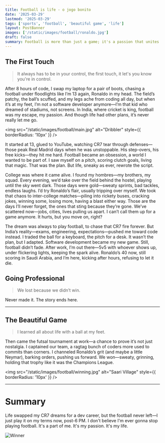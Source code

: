 ```yaml
---
title: Football is life - o jogo bonito
date: '2025-03-29'
lastmod: '2025-03-29'
tags: ['sports', 'football', 'beautiful game', 'life']
layout: PostBanner
images: ['/static/images/football/ronaldo.jpg']
draft: false
summary: Football is more than just a game; it's a passion that unites people, transcending boundaries and cultures. From the streets of Brazil to the stadiums of Europe, the beautiful game has captured the hearts of millions worldwide.
---
```


## The First Touch

> It always has to be in your control, the first touch, it let's you know you're in control.

After 8 hours of code, I swap my laptop for a pair of boots, chasing a football under floodlights like I’m 13 again, Ronaldo in my head.
The field’s patchy, the ball’s scuffed, and my legs ache from coding all day, but when it’s at my feet, I’m not a software developer anymore—I’m that kid who dreamed of stadiums, not screens. In India, where cricket is king, football was my escape, my passion. And though life had other plans, it’s never really let me go.

<img src="/static/images/football/main.jpg" alt="Dribbler" style={{ borderRadius: '10px' }} />

It started at 13, glued to YouTube, watching CR7 tear through defenses—those peak Real Madrid days when he was unstoppable. His step-overs, his free kicks—they hit me hard. Football became an obsession, a world I wanted to be part of. I saw myself on a pitch, scoring clutch goals, living that magic. That was the plan. But life, sneaky as ever, rewrote the script.

College was where it came alive. I found my hombres—my brothers, my squad. Every evening, we’d take over the field behind the hostel, playing until the sky went dark. Those days were gold—sweaty sprints, bad tackles, endless laughs. I’d try Ronaldo’s flair, usually tripping over myself. We took that chaos to inter-college matches—piling into rickety buses, cracking jokes, winning some, losing more, having a blast either way. Those are the days I’ll never forget, the ones that sting because they’re gone. We’ve scattered now—jobs, cities, lives pulling us apart. I can’t call them up for a game anymore. It hurts, but you move on, right?

The dream was always to play football, to chase that CR7 fire forever. But India’s reality—exams, engineering, expectations—pushed me toward code instead. I traded the ball for a keyboard, the pitch for a desk. It wasn’t the plan, but I adapted. Software development became my new game. Still, football didn’t fade. After work, I’m out there—5v5 with whoever shows up, under flickering lights, keeping the spark alive. Ronaldo’s 40 now, still scoring in Saudi Arabia, and I’m here, kicking after hours, refusing to let it die.

## Going Professional

> We lost because we didn’t win.

Never made it. The story ends here.

<hr />

## The Beautiful Game

> I learned all about life with a ball at my feet.

Then came the futsal tournament at work—a chance to prove it’s not just nostalgia. I captained our team, a ragtag bunch of coders more used to commits than corners. I channeled Ronaldo’s grit (and maybe a little Neymar), barking orders, pushing us forward. We won—sweaty, grinning, holding that trophy like it was the Champions League.

<img
  src="/static/images/football/winning.jpg"
  alt="Saari Village"
  style={{ borderRadius: '10px' }}
/>

<hr />

# Summary

Life swapped my CR7 dreams for a dev career, but the football never left—I just play it on my terms now, post-6 PM. I don't believe I'm ever gonna stop playing football. It's a part of me. It's my passion. It's my life.

<div className="-mx-2 flex flex-wrap justify-center overflow-hidden xl:-mx-2">
  <div className="my-1 w-full overflow-hidden px-2 xl:my-1 xl:w-1/2 xl:px-2">
    <img
      src="/static/images/football/winner.jpg"
      alt="Winner"
      style={{ borderRadius: '10px', height: '800px', objectFit: 'cover' }}
    />
  </div>
</div>
